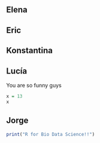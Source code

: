 ## Elena

## Eric

## Konstantina

## Lucía

You are so funny guys

```r
x = 13
x
```

## Jorge

```r
print("R for Bio Data Science!!")
```
